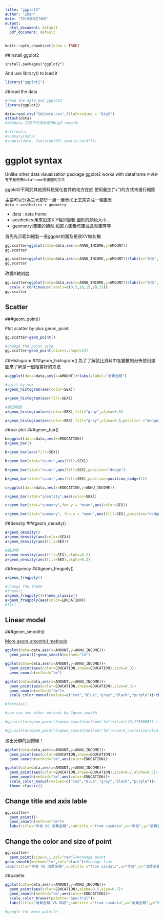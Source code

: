 ```yaml
---
title: "ggplot2"
author: "Zhan"
date: "2019年3月30日"
output:
  html_document: default
  pdf_document: default
---
```


```r
knitr::opts_chunk$set(echo = TRUE)
```
##install ggplot2

```
install.packages("ggplot2")
```
And use library() to load it
```r
library("ggplot2")
```

##read the data

```r
#read the data and ggplot2
library(ggplot2)

data=read.csv("SASdata.csv",fileEncoding = "Big5")
attach(data)
#SASdata 包含中文因此使用big5 encode

#str(data)
#summary(data)
#sapply(data, function(df) sum(is.na(df)))
```

# ggplot syntax

Unlike other data visualization package ggplot2 works with dataframe
`但還是有不是使用dataframe來畫圖的方式`

ggplot2不同於其他資料視覺化套件的地方在於
使用疊加("+")的方式來進行繪圖

主要可以分為三大部份一層一層疊加上去來完成一張圖表                                  
`data + aesthetics + geometry`  

* data : data frame                             
* aesthetics:用來設定X,Y軸的變數.圖形的顏色大小...  
* geometry:畫圖的類型,如直方圖散佈圖或盒型圖等等

首先先示範如繪製一張ggplot的圖及更改XY軸名稱
```r

gg.scatter=ggplot(data=data,aes(x=ANNU_INCOME,y=AMOUNT))
gg.scatter

gg.scatter=ggplot(data=data,aes(x=ANNU_INCOME,y=AMOUNT))+labs(x="年收",y="消費金額")
gg.scatter
```

改變X軸刻度
```r
gg.scatter=ggplot(data=data,aes(x=ANNU_INCOME,y=AMOUNT))+labs(x="年收",y="消費金額")+
  scale_x_continuous(labels=c(0,5,10,15,20,25))
gg.scatter
```

## Scatter
###geom_point()

Plot scatter by plus geom_point

```r
gg.scatter+geom_point()

#change the point size
gg.scatter+geom_point(size=1,shape=23)

```

##Histogram
###geom_histogram()
為了了解該比資料中各變數的分佈使用畫圖來了解是一個相當好的方法

```r
a=ggplot(data=data,aes(x=AMOUNT))+labs(xlabel="消費金額")

#split by sex
a+geom_histogram(aes(color=SEX))

a+geom_histogram(aes(fill=SEX))

#調透明度
a+geom_histogram(aes(color=SEX),fill="gray",alpha=0.5)

a+geom_histogram(aes(color=SEX),fill="gray",alpha=0.5,position ="dodge2")
```

##bar plot
###geom_bar()

```r
b=ggplot(data=data,aes(x=EDUCATION))
b+geom_bar()

b+geom_bar(aes(fill=SEX))

b+geom_bar(stat="count",aes(fill=SEX))

b+geom_bar(stat="count",aes(fill=SEX),position="dodge")

b+geom_bar(stat="count",aes(fill=SEX),position=position_dodge(1))

```


```r
c=ggplot(data=data,aes(x=EDUCATION,y=ANNU_INCOME))

c+geom_bar(stat="identity",aes(color=SEX))

c+geom_bar(stat="summary",fun.y = "mean",aes(color=SEX))

c+geom_bar(stat="summary", fun.y = "mean",aes(fill=SEX),position="dodge2")
```

##density
###geom_density()

```r
a+geom_density()
a+geom_density(aes(color=SEX))
a+geom_density(aes(fill=SEX))

#調透明
a+geom_density(aes(fill=SEX),alpha=0.2)
a+geom_density(aes(fill=SEX),alpha=0.2)
```

##frequency
###geom_freqpoly()

```r
a+geom_freqpoly()

#change the theme
#theme()
a+geom_freqpoly()+theme_classic()
a+geom_freqpoly(aes(color=EDUCATION))
#fill
```

## Linear model
###geom_smooth()

[More geom_smooth() methods](https://ggplot2.tidyverse.org/reference/geom_smooth.html)

```r
ggplot(data=data,aes(x=AMOUNT,y=ANNU_INCOME))+
  geom_point()+geom_smooth(method="lm")

ggplot(data=data,aes(x=AMOUNT,y=ANNU_INCOME))+
  geom_point(aes(color=EDUCATION,shape=EDUCATION),size=0.3)+
  geom_smooth(method="lm")

ggplot(data=data,aes(x=AMOUNT,y=ANNU_INCOME))+
  geom_point(aes(color=EDUCATION,shape=EDUCATION),size=0.3)+
  geom_smooth(method="lm")+
  scale_color_manual(values=c("red","blue","gray","black","purple"))+theme_classic()

#formula()

#you can see other methods by ?geom_smooth

#gg.scatter+geom_point()+geom_smooth(method="lm")+xlim(c(0,1750000)) if you want to delete some data

#gg.scatter+geom_point()+geom_smooth(method="lm")+coord_cartesian(xlim=c(0,1750000)) if you just want to zoom in

```

畫出分群的迴歸線！
```r
ggplot(data=data,aes(x=AMOUNT,y=ANNU_INCOME))+
  geom_point(aes(color=EDUCATION,shape=EDUCATION))+
  geom_smooth(method="lm",aes(color=EDUCATION))

ggplot(data=data,aes(x=AMOUNT,y=ANNU_INCOME))+
  geom_point(aes(color=EDUCATION,shape=EDUCATION),size=0.7,alpha=0.5)+
  geom_smooth(method="lm",aes(color=EDUCATION))+
  scale_color_manual(values=c("red","blue","gray","black","purple"))+
  theme_classic()
```

## Change title and axis lable

```r

gg.scatter+
  geom_point()+
  geom_smooth(method="lm")+
  labs(title="年收 VS 消費金額",subtitle ="from sasdata",x="年收",y="消費金額",caption="made by me")

```

## Change the color and size of point

```r
gg.scatter+
  geom_point(size=0.1,col="red")+#change point
geom_smooth(method="lm",col="black")+#chnage line
labs(title="年收 VS 消費金額",subtitle ="from sasdata",x="年收",y="消費金額",caption="made by me")

```

##palette

```r

ggplot(data=data,aes(x=AMOUNT,y=ANNU_INCOME))+
  geom_point(aes(color=EDUCATION),alpha=0.5,size=0.7)+
  geom_smooth(method="lm",aes(color=EDUCATION))+
  scale_color_brewer(palette="Spectral")+
  labs(title="消費金額 VS 年收",subtitle ="from sasdata",x="消費金額",y="年收",caption="made by me")

#google for more palette
```



